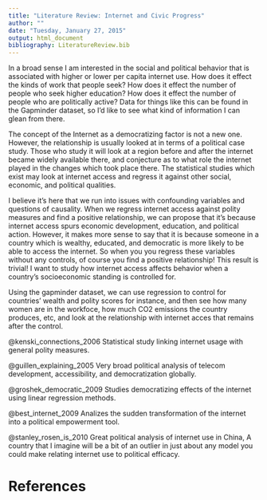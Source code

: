 ```yaml
---
title: "Literature Review: Internet and Civic Progress"
author: ""
date: "Tuesday, January 27, 2015"
output: html_document
bibliography: LiteratureReview.bib
---
```

In a broad sense I am interested in the social and political behavior that is associated with higher or lower per capita internet use. How does it effect the kinds of work that people seek? How does it effect the number of people who seek higher education? How does it effect the number of people who are politically active? Data for things like this can be found in the Gapminder dataset, so I'd like to see what kind of information I can glean from there.

The concept of the Internet as a democratizing factor is not a new one. However, the relationship is usually looked at in terms of a political case study. Those who study it will look at a region before and after the internet became widely available there, and conjecture as to what role the internet played in the changes which took place there. The statistical studies which exist may look at internet access and regress it against other social, economic, and political qualities.

I believe it's here that we run into issues with confounding variables and questions of causality. When we regress internet access against polity measures and find a positive relationship, we can propose that it's because internet access spurs economic development, education, and political action. However, it makes more sense to say that it is because someone in a country which is wealthy, educated, and democratic is more likely to be able to access the internet. So when you you regress these variables without any controls, of course you find a positive relationship! This result is trivial! I want to study how internet access affects behavior when a country's socioeconomic standing is controlled for.

Using the gapminder dataset, we can use regression to control for countries' wealth and polity scores for instance, and then see how many women are in the workfoce, how much CO2 emissions the country produces, etc, and look at the relationship with internet acces that remains after the control.


@kenski_connections_2006 
Statistical study linking internet usage with general polity measures.

@guillen_explaining_2005 
Very broad political analysis of telecom development, accessibility, and democratization globally.

@groshek_democratic_2009 
Studies democratizing effects of the internet using linear regression methods.

@best_internet_2009 
Analizes the sudden transformation of the internet into a political empowerment tool.

@stanley_rosen_is_2010 
Great political analysis of internet use in China, A country that I imagine will be a bit of an outlier in just about any model you could make relating internet use to political efficacy.

# References

